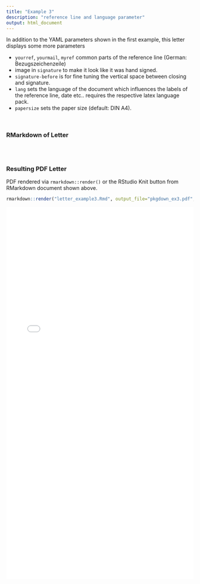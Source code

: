 ```yaml
---
title: "Example 3"
description: "reference line and language parameter"
output: html_document
---
```


In addition to the YAML parameters shown in the first example, this letter displays some more parameters



* `yourref`, `yourmail`, `myref` common parts of the reference line (German: Bezugszeichenzeile)
* image in `signature` to make it look like it was hand signed.
* `signature-before` is for fine tuning the vertical space between closing and signature.
* `lang` sets the language of the document which influences the labels of the reference line, date etc.. requires the respective latex language pack.
* `papersize` sets the paper size (default: DIN A4).

<br>

### RMarkdown of Letter

```r

```

<br>

### Resulting PDF Letter

PDF rendered via `rmarkdown::render()` or the RStudio Knit button from RMarkdown document shown above.

```r
rmarkdown::render("letter_example3.Rmd", output_file="pkgdown_ex3.pdf", output_dir='.')

```

![Here should be a PDF of the letter](pkgdown_ex3.pdf){width=100% height=1000} \
